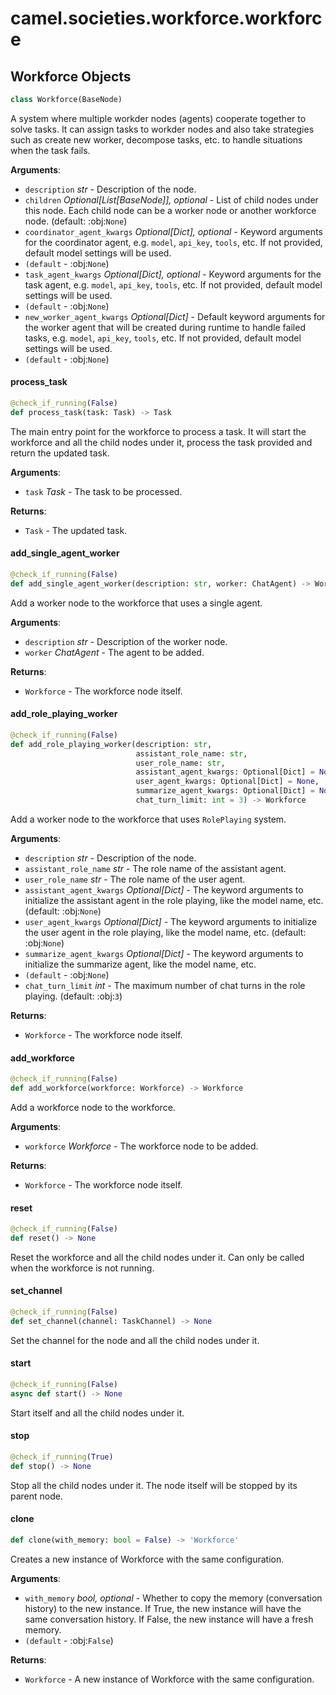 <a id="camel.societies.workforce.workforce"></a>

# camel.societies.workforce.workforce

<a id="camel.societies.workforce.workforce.Workforce"></a>

## Workforce Objects

```python
class Workforce(BaseNode)
```

A system where multiple workder nodes (agents) cooperate together
to solve tasks. It can assign tasks to workder nodes and also take
strategies such as create new worker, decompose tasks, etc. to handle
situations when the task fails.

**Arguments**:

- `description` _str_ - Description of the node.
- `children` _Optional[List[BaseNode]], optional_ - List of child nodes
  under this node. Each child node can be a worker node or
  another workforce node. (default: :obj:`None`)
- `coordinator_agent_kwargs` _Optional[Dict], optional_ - Keyword
  arguments for the coordinator agent, e.g. `model`, `api_key`,
  `tools`, etc. If not provided, default model settings will be used.
- `(default` - :obj:`None`)
- `task_agent_kwargs` _Optional[Dict], optional_ - Keyword arguments for
  the task agent, e.g. `model`, `api_key`, `tools`, etc.
  If not provided, default model settings will be used.
- `(default` - :obj:`None`)
- `new_worker_agent_kwargs` _Optional[Dict]_ - Default keyword arguments
  for the worker agent that will be created during runtime to
  handle failed tasks, e.g. `model`, `api_key`, `tools`, etc.
  If not provided, default model settings will be used.
- `(default` - :obj:`None`)

<a id="camel.societies.workforce.workforce.Workforce.process_task"></a>

#### process\_task

```python
@check_if_running(False)
def process_task(task: Task) -> Task
```

The main entry point for the workforce to process a task. It will
start the workforce and all the child nodes under it, process the
task provided and return the updated task.

**Arguments**:

- `task` _Task_ - The task to be processed.
  

**Returns**:

- `Task` - The updated task.

<a id="camel.societies.workforce.workforce.Workforce.add_single_agent_worker"></a>

#### add\_single\_agent\_worker

```python
@check_if_running(False)
def add_single_agent_worker(description: str, worker: ChatAgent) -> Workforce
```

Add a worker node to the workforce that uses a single agent.

**Arguments**:

- `description` _str_ - Description of the worker node.
- `worker` _ChatAgent_ - The agent to be added.
  

**Returns**:

- `Workforce` - The workforce node itself.

<a id="camel.societies.workforce.workforce.Workforce.add_role_playing_worker"></a>

#### add\_role\_playing\_worker

```python
@check_if_running(False)
def add_role_playing_worker(description: str,
                            assistant_role_name: str,
                            user_role_name: str,
                            assistant_agent_kwargs: Optional[Dict] = None,
                            user_agent_kwargs: Optional[Dict] = None,
                            summarize_agent_kwargs: Optional[Dict] = None,
                            chat_turn_limit: int = 3) -> Workforce
```

Add a worker node to the workforce that uses `RolePlaying` system.

**Arguments**:

- `description` _str_ - Description of the node.
- `assistant_role_name` _str_ - The role name of the assistant agent.
- `user_role_name` _str_ - The role name of the user agent.
- `assistant_agent_kwargs` _Optional[Dict]_ - The keyword arguments to
  initialize the assistant agent in the role playing, like the
  model name, etc. (default: :obj:`None`)
- `user_agent_kwargs` _Optional[Dict]_ - The keyword arguments to
  initialize the user agent in the role playing, like the
  model name, etc. (default: :obj:`None`)
- `summarize_agent_kwargs` _Optional[Dict]_ - The keyword arguments to
  initialize the summarize agent, like the model name, etc.
- `(default` - :obj:`None`)
- `chat_turn_limit` _int_ - The maximum number of chat turns in the
  role playing. (default: :obj:`3`)
  

**Returns**:

- `Workforce` - The workforce node itself.

<a id="camel.societies.workforce.workforce.Workforce.add_workforce"></a>

#### add\_workforce

```python
@check_if_running(False)
def add_workforce(workforce: Workforce) -> Workforce
```

Add a workforce node to the workforce.

**Arguments**:

- `workforce` _Workforce_ - The workforce node to be added.
  

**Returns**:

- `Workforce` - The workforce node itself.

<a id="camel.societies.workforce.workforce.Workforce.reset"></a>

#### reset

```python
@check_if_running(False)
def reset() -> None
```

Reset the workforce and all the child nodes under it. Can only
be called when the workforce is not running.

<a id="camel.societies.workforce.workforce.Workforce.set_channel"></a>

#### set\_channel

```python
@check_if_running(False)
def set_channel(channel: TaskChannel) -> None
```

Set the channel for the node and all the child nodes under it.

<a id="camel.societies.workforce.workforce.Workforce.start"></a>

#### start

```python
@check_if_running(False)
async def start() -> None
```

Start itself and all the child nodes under it.

<a id="camel.societies.workforce.workforce.Workforce.stop"></a>

#### stop

```python
@check_if_running(True)
def stop() -> None
```

Stop all the child nodes under it. The node itself will be stopped
by its parent node.

<a id="camel.societies.workforce.workforce.Workforce.clone"></a>

#### clone

```python
def clone(with_memory: bool = False) -> 'Workforce'
```

Creates a new instance of Workforce with the same configuration.

**Arguments**:

- `with_memory` _bool, optional_ - Whether to copy the memory
  (conversation history) to the new instance. If True, the new
  instance will have the same conversation history. If False,
  the new instance will have a fresh memory.
- `(default` - :obj:`False`)
  

**Returns**:

- `Workforce` - A new instance of Workforce with the same configuration.

